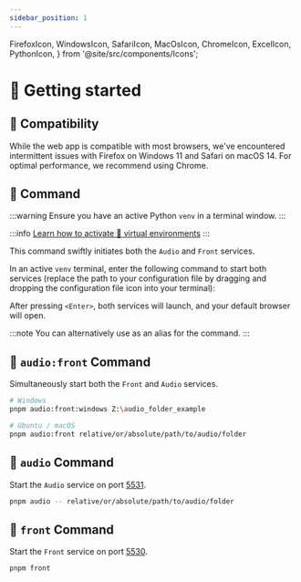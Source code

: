 ```yaml
---
sidebar_position: 1
---
```


  FirefoxIcon,
  WindowsIcon,
  SafariIcon,
  MacOsIcon,
  ChromeIcon,
  ExcelIcon,
  PythonIcon,
} from '@site/src/components/Icons';

# 🏃 Getting started

## 🔗 Compatibility

While the web app is compatible with most browsers, we've encountered
intermittent issues with <FirefoxIcon /> Firefox on <WindowsIcon /> Windows 11
and <SafariIcon /> Safari on <MacOsIcon /> macOS 14. For optimal performance,
we recommend using <ChromeIcon /> Chrome.

## 🔧 <VisCommandInline/> Command

:::warning
Ensure you have an active <PythonIcon /> Python `venv` in a terminal window.
:::

:::info
[Learn how to activate 🔮 virtual
environments](../../../installation/application#-virtual-environment)
:::

This command swiftly initiates both the `Audio` and `Front` services.

In an active `venv` terminal, enter the following command to start both
services (replace the path to your configuration file by dragging and dropping
the <ExcelIcon /> configuration file icon into your terminal):

<VisCommandBlock />

After pressing `<Enter>`, both services will launch, and your default browser
will open.

:::note
You can alternatively use <VizCommandInline/> as an alias
for the <VisCommandInline/> command.
:::

## 🔧 `audio:front` Command

Simultaneously start both the `Front` and `Audio` services.

```bash
# Windows
pnpm audio:front:windows Z:\audio_folder_example

# Ubuntu / macOS
pnpm audio:front relative/or/absolute/path/to/audio/folder
```

## 🔧 `audio` Command

Start the `Audio` service on port [5531](http://localhost:5531).

```bash
pnpm audio -- relative/or/absolute/path/to/audio/folder
```

## 🔧 `front` Command

Start the `Front` service on port [5530](http://localhost:5530).

```bash
pnpm front
```
